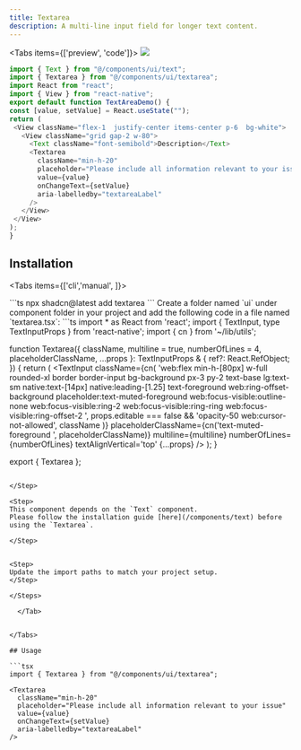 ```yaml
---
title: Textarea
description: A multi-line input field for longer text content.
---
```





<Tabs items={['preview', 'code']}>
  <Tab value="preview">
    ![](./preview/textarea.png)
  </Tab>
  <Tab value="code">
   ```ts
   import { Text } from "@/components/ui/text";
import { Textarea } from "@/components/ui/textarea";
import React from "react";
import { View } from "react-native";
export default function TextAreaDemo() {
  const [value, setValue] = React.useState("");
  return (
    <View className="flex-1  justify-center items-center p-6  bg-white">
      <View className="grid gap-2 w-80">
        <Text className="font-semibold">Description</Text>
        <Textarea
          className="min-h-20"
          placeholder="Please include all information relevant to your issue"
          value={value}
          onChangeText={setValue}
          aria-labelledby="textareaLabel"
        />
      </View>
    </View>
  );
}

   ```
  </Tab>
</Tabs>




## Installation

<Tabs items={['cli','manual', ]}>
 
  <Tab value="cli">
  ```ts
npx shadcn@latest add textarea
```
  </Tab>
  <Tab value="manual">
   
<Steps>



<Step>
Create a folder named `ui` under component folder in your project and add the following code in a file named `textarea.tsx`:
```ts
import * as React from 'react';
import { TextInput, type TextInputProps } from 'react-native';
import { cn } from '~/lib/utils';

function Textarea({
  className,
  multiline = true,
  numberOfLines = 4,
  placeholderClassName,
  ...props
}: TextInputProps & {
  ref?: React.RefObject<TextInput>;
}) {
  return (
    <TextInput
      className={cn(
        'web:flex min-h-[80px] w-full rounded-xl border border-input bg-background px-3 py-2 text-base lg:text-sm native:text-[14px] native:leading-[1.25] text-foreground web:ring-offset-background placeholder:text-muted-foreground web:focus-visible:outline-none web:focus-visible:ring-2 web:focus-visible:ring-ring web:focus-visible:ring-offset-2 ',
        props.editable === false && 'opacity-50 web:cursor-not-allowed',
        className
      )}
      placeholderClassName={cn('text-muted-foreground ', placeholderClassName)}
      multiline={multiline}
      numberOfLines={numberOfLines}
      textAlignVertical='top'
      {...props}
    />
  );
}

export { Textarea };


```

</Step>

<Step>
This component depends on the `Text` component.
Please follow the installation guide [here](/components/text) before using the `Textarea`.

</Step>


<Step>
Update the import paths to match your project setup.
</Step>

</Steps>
  
  </Tab>


</Tabs>

## Usage

```tsx
import { Textarea } from "@/components/ui/textarea";
```
```tsx
<Textarea
  className="min-h-20"
  placeholder="Please include all information relevant to your issue"
  value={value}
  onChangeText={setValue}
  aria-labelledby="textareaLabel"
/>
```

